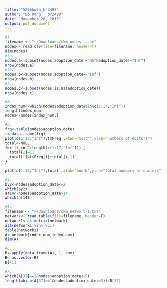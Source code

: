 ```yaml
---
title: "5206hw9a_br2498"
author: "Bo Rong   br2498"
date: "November 26, 2016"
output: pdf_document
---
```


```r
#1.
filename <- "~/Downloads/ckm_nodes-1.csv"
nodes<- read.csv(file=filename, header=T)
dim(nodes)
#(a)
nodes.a<-subset(nodes,adoption_date!="NA"&adoption_date!="Inf")
nrow(nodes.a)
#(b)
nodes.b<-subset(nodes,adoption_date=="Inf")
nrow(nodes.b)
#(c)
nodes.c<-subset(nodes,is.na(adoption_date))
nrow(nodes.c)
```

```r
#2.
index_num<-which(nodes$adoption_date%in%c(1:17,"Inf"))
length(index_num)
nodes<-nodes[index_num,]
```

```r
#3.
frq<-table(nodes$adoption_date)
t<-data.frame(frq)
plot(c(1:17,"Inf"),t$Freq ,xlab="month",ylab="numbers of doctors")
total<-NULL
for (i in 2:length(c(1:17,"Inf"))) {
  total[1]=11
  total[i]=t$Freq[i]+total[i-1]
}

plot(c(1:17,"Inf"),total ,xlab="month",ylab="total numbers of doctors")
```

```r
#4.
by2<-nodes$adoption_date<=2
which(by2)
af14<-nodes$adoption_date>14
which(af14)
```


```r
#5.
filename <- "~/Downloads/ckm_network-1.txt"
network<- read.table(file=filename, header=F)
network1<-as.matrix(network)
all(network1 %in% 0:1)
table(network1)
A<-network[index_num,index_num]
dim(A)
```


```r
#6.
B<-apply(data.frame(A), 1, sum)
B<-as.vector(B)
B[41]
```


```r
#7.
which(A[37]==1&nodes$adoption_date<=5)
length(which(A[37]==1&nodes$adoption_date<=5))/B[37]
```






























